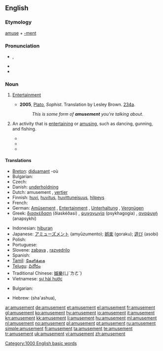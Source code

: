==English==

===Etymology===
[[amuse]] + [[-ment]]

===Pronunciation===
* {{IPA|/əˈmjuzmənt/}}, {{SAMPA|/@"mjuzm@nt/}}
* {{audio|en-us-amusement.ogg|Audio (US)}}
* {{hyphenation|a|muse|ment}}

===Noun===
{{en-noun|s|-}}

# {{uncountable}} [[entertainment|Entertainment]]
#* '''2005''', [[w:Plato|Plato]], ''Sophist''.  Translation by Lesley Brown. [[w:Stephanus pagination|234a]].
#*: ''This is some form of '''amusement''' you're talking about.''
# {{countable}} An activity that is [[entertaining]] or [[amuse|amusing]], such as dancing, gunning, and fishing.
#* {{quote-book|passage="What a charming '''amusement''' for young people this is, Mr. Darcy! There is nothing like dancing after all. I consider it as one of the first refinements of polished society."|title=[[S:Pride and Prejudice/Chapter 6|Pride and Prejudice]]|author=Jane Austen|year=1813}}
#* {{quote-book|passage=His chief '''amusements''' were gunning and fishing, or sauntering along the beach and through the myrtles, in quest of shells or entomological specimens--his collection of the latter might have been envied by a Swammerdamm.|year=1843|title=[[S:The Gold-Bug|The Gold-Bug]]|author=Edgar Allan Poe}}
#* {{quote-book|passage=The Cat was sour-tempered and grumpy, at first, but before they had journeyed far, the crystal creature had discovered a fine '''amusement'''. The long tails of the monkeys were constantly sticking through the bars of their cage, and when they did, the Glass Cat would slyly seize the tails in her paws and pull them.|year=1919|title=[[S:The Magic of Oz/Chapter 20|The Magic of Oz]]|author=L. Frank Baum}}

====Translations====
{{trans-top|entertainment}}
* [[Breton]]: [[diduamant]] {{m}} -où
* Bulgarian: {{t+|bg|забавление|n|sc=Cyrl}}
* Czech: {{t-|cs|zábava|f}}
* Danish: [[underholdning]] {{c}}
* Dutch: amusement {{n}}, [[vertier]] {{n}}
* Finnish: [[huvi]], [[huvitus]], [[huvittuneisuus]], [[hilpeys]]
* French: {{t+|fr|amusement|m}}
* German: [[Amüsement]] {{n}} {{qualifier|obsolete}}, [[Entertainment]] {{n}} {{qualifier|colloquial}}, [[Unterhaltung]] {{f}}, [[Vergnügen]] {{n}}
* Greek: [[διασκέδαση]] (ðiaskéðasi) {{f}}, [[ψυχαγωγία]] (psykhagogia) {{f}}, [[αναψυχή]] (anapsykhi) {{f}}
{{trans-mid}}
* Indonesian: [[hibur]]an
* Japanese: [[アミューズメント]] (amyūzumento); [[娯楽]] (goraku); [[遊び]] (asobi)
* Polish: {{t+|pl|zabawa|f}}
* Portuguese: {{t+|pt|divertimento|m}}
* Slovene: [[zabava]] {{f}}, [[razvedrilo]] {{n}}
* Spanish: {{t-|es|divertimiento|m}}
* [[Tamil]]: [[கேளிக்கை]]
* [[Telugu]]: [[వినోదం]]
* Traditional Chinese: [[娛樂]](ㄩˊㄌㄜˋ)
* Vietnamese: [[sự hài hước]]
{{trans-bottom}}

{{trans-top|an activity that is entertaining or amusing}}
* Bulgarian: {{t+|bg|развлечение|sc=Cyrl}}
{{trans-mid}}
* Hebrew: {{t-|he|שעשוע|m|sc=Hebr}} (sha'ashua), {{t-|he|כיוף|m|sc=Hebr}}
{{trans-bottom}}

[[Category:1000 English basic words]]

[[ar:amusement]]
[[de:amusement]]
[[et:amusement]]
[[el:amusement]]
[[fr:amusement]]
[[gl:amusement]]
[[ko:amusement]]
[[hy:amusement]]
[[io:amusement]]
[[it:amusement]]
[[kn:amusement]]
[[kk:amusement]]
[[li:amusement]]
[[hu:amusement]]
[[ml:amusement]]
[[nl:amusement]]
[[no:amusement]]
[[pl:amusement]]
[[pt:amusement]]
[[ru:amusement]]
[[simple:amusement]]
[[fi:amusement]]
[[ta:amusement]]
[[te:amusement]]
[[tr:amusement]]
[[uk:amusement]]
[[vi:amusement]]
[[zh:amusement]]